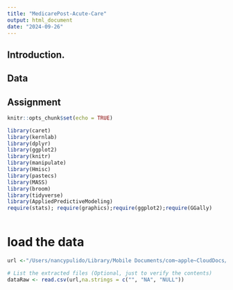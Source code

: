 ```yaml
---
title: "MedicarePost-Acute-Care"
output: html_document
date: "2024-09-26"
---
```


## Introduction.
## Data
## Assignment

```r
knitr::opts_chunk$set(echo = TRUE)

library(caret)
library(kernlab)
library(dplyr)
library(ggplot2)
library(knitr)
library(manipulate)
library(Hmisc)
library(pastecs)
library(MASS)
library(broom)
library(tidyverse)
library(AppliedPredictiveModeling)
require(stats); require(graphics);require(ggplot2);require(GGally)



```
# load the data 
```r
url <-"/Users/nancypulido/Library/Mobile Documents/com~apple~CloudDocs/medicalDataAnalysis/Medicare Post-Acute Care and Hospice - by Geography & Provider/2022/ry2024_pacpuf_main_2020_2022s.csv"

# List the extracted files (Optional, just to verify the contents)
dataRaw <- read.csv(url,na.strings = c("", "NA", "NULL"))

```
